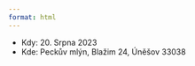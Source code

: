 ```yaml
---
format: html
---
```


<style>
  body {
  background-image: url("flowers.png");
  background-size: contain;
}
  
</style>



- Kdy: 20. Srpna 2023
- Kde: Peckův mlýn, Blažim 24, Úněšov 33038

